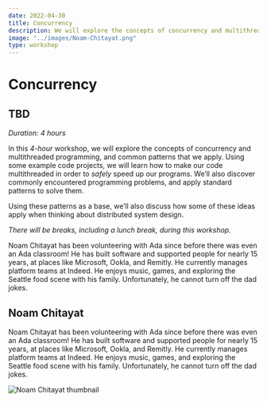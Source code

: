 ```yaml
---
date: 2022-04-30
title: Concurrency
description: We will explore the concepts of concurrency and multithreaded programming, and common patterns that we apply. Using some example code projects, we will learn how to make our code multithreaded in order to *safely* speed up our programs.
image: "../images/Noam-Chitayat.png"
type: workshop
---
```


# Concurrency

## TBD

_Duration: 4 hours_

In this _4-hour_ workshop, we will explore the concepts of concurrency and multithreaded programming, and common patterns that we apply. Using some example code projects, we will learn how to make our code multithreaded in order to _safely_ speed up our programs. We’ll also discover commonly encountered programming problems, and apply standard patterns to solve them.

Using these patterns as a base, we’ll also discuss how some of these ideas apply when thinking about distributed system design.

_There will be breaks, including a lunch break, during this workshop._

Noam Chitayat has been volunteering with Ada since before there was even an Ada classroom! He has built software and supported people for nearly 15 years, at places like Microsoft, Ookla, and Remitly. He currently manages platform teams at Indeed. He enjoys music, games, and exploring the Seattle food scene with his family. Unfortunately, he cannot turn off the dad jokes.

## Noam Chitayat

Noam Chitayat has been volunteering with Ada since before there was even an Ada classroom! He has built software and supported people for nearly 15 years, at places like Microsoft, Ookla, and Remitly. He currently manages platform teams at Indeed. He enjoys music, games, and exploring the Seattle food scene with his family. Unfortunately, he cannot turn off the dad jokes.

![Noam Chitayat thumbnail](../images/Noam-Chitayat.png)
